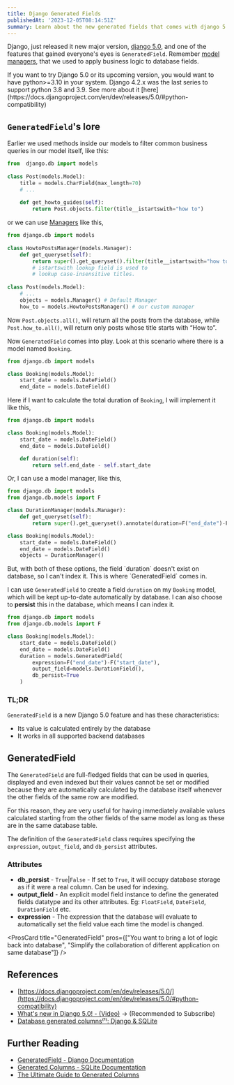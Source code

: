 ```yaml
---
title: Django Generated Fields
publishedAt: '2023-12-05T08:14:51Z'
summary: Learn about the new generated fields that comes with django 5
---
```


Django, just released it new major version, [django 5.0](https://docs.djangoproject.com/en/dev/releases/5.0/), and one of the features that gained everyone's eyes is `GeneratedField`. Remember [model managers](http://localhost:3000/django-model-managers-make-things-less-complicated), that we used to apply business logic to database fields.

<Callout emoji="⚠️" bg="warning">
If you want to try Django 5.0 or its upcoming version, you would want to have python>=3.10 in your system. Django 4.2.x was the last series to support python 3.8 and 3.9. See more about it [here](https://docs.djangoproject.com/en/dev/releases/5.0/#python-compatibility)
</Callout>

## `GeneratedField`'s lore

Earlier we used methods inside our models to filter common business queries in our model itself, like this:

```python
from  django.db import models
 
class Post(models.Model):
	title = models.CharField(max_length=70)
	# ...
	
	def get_howto_guides(self):
		return Post.objects.filter(title__istartswith="how to")
```

or we can use [Managers](https://docs.djangoproject.com/en/5.0/topics/db/managers/) like this, 

```python
from django.db import models
 
class HowtoPostsManager(models.Manager):
	def get_queryset(self):
		return super().get_queryset().filter(title__istartswith="how to")
		# istartswith lookup field is used to
		# lookup case-insensitive titles.
		
class Post(models.Model):
	# ...
	objects = models.Manager() # Default Manager
	how_to = models.HowtoPostsManager() # our custom manager
```

Now `Post.objects.all()`, will return all the posts from the database, while `Post.how_to.all()`, will return only posts whose title starts with “How to”.

Now `GeneratedField` comes into play. Look at this scenario where there is a model named `Booking`.

```python
from django.db import models

class Booking(models.Model):
    start_date = models.DateField()
    end_date = models.DateField()
```

Here if I want to calculate the total duration of `Booking`, I will implement it like this, 

```python {7,8}
from django.db import models

class Booking(models.Model):
    start_date = models.DateField()
    end_date = models.DateField()

    def duration(self):
        return self.end_date - self.start_date
```

Or, I can use a model manager, like this,

```python {2, 4-6, 11}
from django.db import models
from django.db.models import F

class DurationManager(models.Manager):
    def get_queryset(self):
        return super().get_queryset().annotate(duration=F("end_date")-F("start_date"))

class Booking(models.Model):
    start_date = models.DateField()
    end_date = models.DateField()
    objects = DurationManager()
```
<Callout emoji="💡" bg="success">
But, with both of these options, the field `duration` doesn't exist on database, so I can't index it. This is where `GeneratedField` comes in.
</Callout>

I can use `GeneratedField` to create a field `duration` on my `Booking` model, which will be kept up-to-date automatically by database. I can also choose to **persist** this in the database, which means I can index it. 

```python {2,7-11}
from django.db import models
from django.db.models import F

class Booking(models.Model):
    start_date = models.DateField()
    end_date = models.DateField()
    duration = models.GeneratedField(
        expression=F("end_date")-F("start_date"),
        output_field=models.DurationField(),
        db_persist=True
    )
```

### TL;DR

`GeneratedField` is a new Django 5.0 feature and has these characteristics:
- Its value is calculated entirely by the database
- It works in all supported backend databases

## GeneratedField

The `GeneratedField` are full-fledged fields that can be used in queries, displayed and even indexed but their values cannot be set or modified because they are automatically calculated by the database itself whenever the other fields of the same row are modified.

For this reason, they are very useful for having immediately available values calculated starting from the other fields of the same model as long as these are in the same database table.

The definition of the `GeneratedField` class requires specifying the `expression`, `output_field`, and `db_persist` attributes.

### Attributes

- **db_persist** - `True`|`False` - If set to `True`, it will occupy database storage as if it were a real column. Can be used for indexing.
- **output_field** - An explicit model field instance to define the generated fields datatype and its other attributes. Eg: `FloatField`, `DateField`, `DurationField` etc.
- **expression** - The expression that the database will evaluate to automatically set the field value each time the model is changed.

<ProsCard title="GeneratedField" pros={["You want to bring a lot of logic back into database", "Simplify the collaboration of different application on same database"]} />

## References

- [https://docs.djangoproject.com/en/dev/releases/5.0/](https://docs.djangoproject.com/en/dev/releases/5.0/#python-compatibility)
- [What's new in Django 5.0! - (Video)](https://www.youtube.com/watch?v=lPl5Q5gv9G8) -> (Recommended to Subscribe)
- [Database generated columns⁽¹⁾: Django & SQLite](https://www.paulox.net/2023/11/07/database-generated-columns-part-1-django-and-sqlite/)

## Further Reading

- [GeneratedField - Django Documentation](https://docs.djangoproject.com/en/5.0/ref/models/fields/#django.db.models.GeneratedField)
- [Generated Columns - SQLite Documentation](https://www.sqlite.org/gencol.html)
- [The Ultimate Guide to Generated Columns](https://www.dbvis.com/thetable/the-ultimate-guide-to-generated-columns/)
